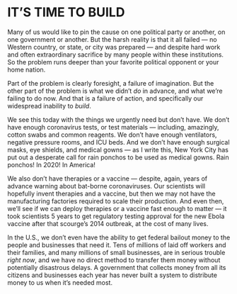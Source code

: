 
<DocsLayout>

# IT’S TIME TO BUILD

Many of us would like to pin the cause on one political party or another, on one government or another. But the harsh reality is that it all failed — no Western country, or state, or city was prepared — and despite hard work and often extraordinary sacrifice by many people within these institutions. So the problem runs deeper than your favorite political opponent or your home nation.

Part of the problem is clearly foresight, a failure of imagination. But the other part of the problem is what we didn’t _do_ in advance, and what we’re failing to do now. And that is a failure of action, and specifically our widespread inability to _build_.

We see this today with the things we urgently need but don’t have. We don’t have enough coronavirus tests, or test materials — including, amazingly, cotton swabs and common reagents. We don’t have enough ventilators, negative pressure rooms, and ICU beds. And we don’t have enough surgical masks, eye shields, and medical gowns — as I write this, New York City has put out a desperate call for rain ponchos to be used as medical gowns. Rain ponchos! In 2020! In America!

We also don’t have therapies or a vaccine — despite, again, years of advance warning about bat-borne coronaviruses. Our scientists will hopefully invent therapies and a vaccine, but then we may not have the manufacturing factories required to scale their production. And even then, we’ll see if we can deploy therapies or a vaccine fast enough to matter — it took scientists 5 years to get regulatory testing approval for the new Ebola vaccine after that scourge’s 2014 outbreak, at the cost of many lives.

In the U.S., we don’t even have the ability to get federal bailout money to the people and businesses that need it. Tens of millions of laid off workers and their families, and many millions of small businesses, are in serious trouble _right now_, and we have no direct method to transfer them money without potentially disastrous delays. A government that collects money from all its citizens and businesses each year has never built a system to distribute money to us when it’s needed most.

</DocsLayout>

